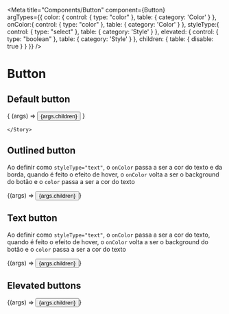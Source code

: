 

<Meta 
    title="Components/Button"
    component={Button}  
    argTypes={{
        color: {
            control: {
                type: "color"
            },
            table: {
                category: 'Color'
            }
        },
        onColor:{
            control: {
                type: "color"
            },
            table: {
                category: 'Color'
            }
        },
        styleType:{
            control: {
                type: "select"
            },
            table: {
                category: 'Style'
            }
        },
        elevated: {
            control: {
                type: "boolean"
            },
            table: {
                category: 'Style'
            }
        },
        children: {
            table: {
                disable: true
            }
        }
    }}
/>

# Button


## Default button
<Canvas>
    <Story
        name="Default"
        parameters={{
            layout: 'centered',
        }}
        args={{
            color: '#ffc864',
            onColor: '#2a2a2a',
            styleType: 'default',
            elevated: false,
            children: 'Text',
        }}
    >
        {
            (args) => <Button {...args}>{args.children}</Button>
        }
        
    </Story>
</Canvas>


## Outlined button
<p>Ao definir como <code>styleType="text"</code>, o <code>onColor</code> passa a ser a cor do texto e da borda, quando é feito o efeito de hover, o <code>onColor</code> volta a ser o background do botão e o <code>color</code> passa a ser a cor do texto</p>

<Canvas>
    <Story
        name="Outlined"
        parameters={{
            layout: 'centered',
        }}
        args={{
            color: '#ffc864',
            onColor: '#2a2a2a',
            styleType: 'outline',
            elevated: false,
            children: 'Text'
        }}
    >
        {(args) => <Button {...args}>{args.children}</Button>}
    </Story>
</Canvas>

## Text button
<p>Ao definir como <code>styleType="text"</code>, o <code>onColor</code> passa a ser a cor do texto, quando é feito o efeito de hover, o <code>onColor</code> volta a ser o background do botão e o <code>color</code> passa a ser a cor do texto</p>

<Canvas>
    <Story
        name="Text"
        parameters={{
            layout: 'centered',
        }}
        args={{
            color: '#ffc864',
            onColor: '#2a2a2a',
            styleType: 'text',
            elevated: false,
            children: 'Text'
        }}
    >
        {(args) => <Button {...args}>{args.children}</Button>}
    </Story>
</Canvas>

## Elevated buttons

<Canvas>
    <Story
        name="Elevated"
        parameters={{
            layout: 'centered',
        }}
        args={{
            color: '#ffc864',
            onColor: '#2a2a2a',
            styleType: 'default',
            children: 'Text',
            elevated: true
        }}
    >
        {(args) => <Button className="blas" {...args}>{args.children}</Button>}
    </Story>
</Canvas>

<ArgsTable of={Button} />